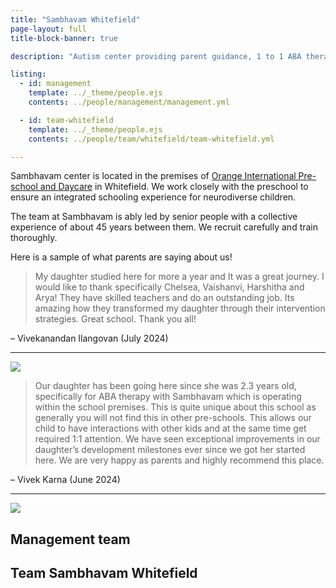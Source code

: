 ```yaml
---
title: "Sambhavam Whitefield"
page-layout: full
title-block-banner: true

description: "Autism center providing parent guidance, 1 to 1 ABA therapy, speech and occupational therapy. Integrated school, school readiness programs, social skills, reemdial classes, life skills. Locations: BTM Layout and Brookfields, Whitefield, Bangalore. Experienced team, family focused approach."

listing:
  - id: management
    template: ../_theme/people.ejs
    contents: ../people/management/management.yml

  - id: team-whitefield
    template: ../_theme/people.ejs
    contents: ../people/team/whitefield/team-whitefield.yml

---
```

Sambhavam center is located in the premises of [Orange International Pre-school and Daycare](https://www.orangeschools.net/) in Whitefield. We work closely with the preschool to ensure an integrated schooling experience for neurodiverse children. 

The team at Sambhavam is ably led by senior people with a collective experience of about 45 years between them. We recruit carefully and train thoroughly. 

Here is a sample of what parents are saying about us! 

::: {.testimonial}

> My daughter studied here for more a year and It was a great journey. I would like to thank specifically Chelsea, Vaishanvi, Harshitha and Arya! They have skilled teachers and do an outstanding job. Its amazing how they transformed my daughter through their intervention strategies. Great school. Thank you all!

-- Vivekanandan Ilangovan (July 2024)
:::

```{=html}
<div class="butter-line">
    <hr>
    <div><img src="/images/butterfly-small.png"></div>
</div>
```
::: {.testimonial}

> Our daughter has been going here since she was 2.3 years old, specifically for ABA therapy with Sambhavam which is operating within the school premises. This is quite unique about this school as generally you will not find this in other pre-schools. This allows our child to have interactions with other kids and at the same time get required 1:1 attention. We have seen exceptional improvements in our daughter's development  milestones ever since we got her started here. We are very happy as parents and highly recommend this place.

-- Vivek Karna (June 2024)
:::

```{=html}
<div class="butter-line">
    <hr>
    <div><img src="/images/butterfly-small.png"></div>
</div>
```


## Management team

::: {#management}

:::

## Team Sambhavam Whitefield

::: {#team-whitefield}

:::

